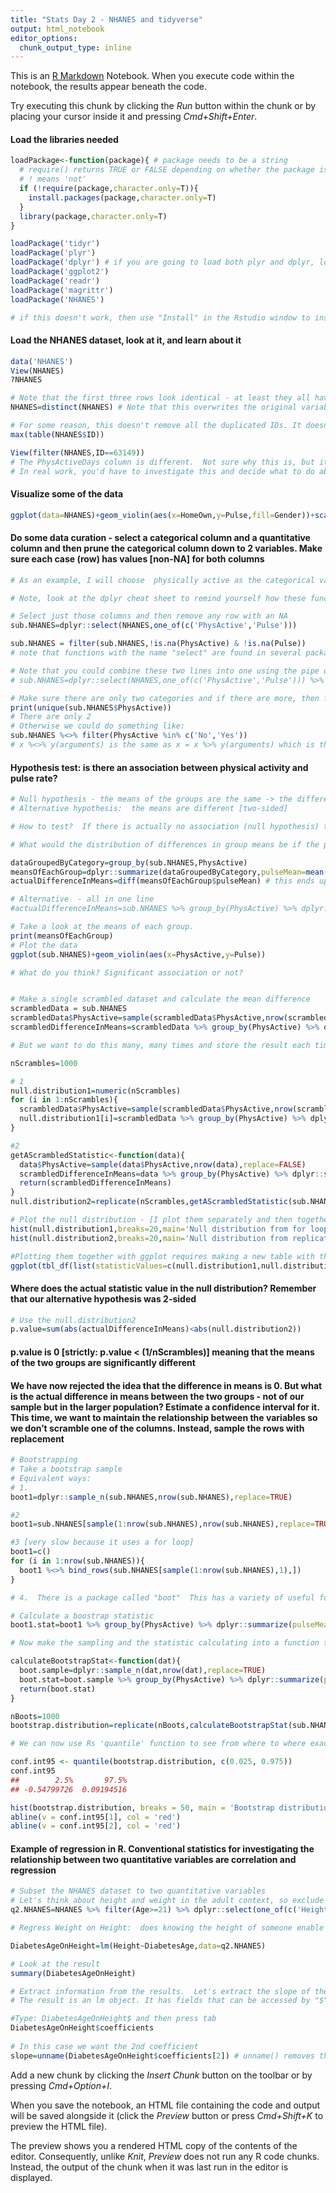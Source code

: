 ```yaml
---
title: "Stats Day 2 - NHANES and tidyverse"
output: html_notebook
editor_options: 
  chunk_output_type: inline
---
```


This is an [R Markdown](http://rmarkdown.rstudio.com) Notebook. When you execute code within the notebook, the results appear beneath the code. 

Try executing this chunk by clicking the *Run* button within the chunk or by placing your cursor inside it and pressing *Cmd+Shift+Enter*. 

#### Load the libraries needed
```r
loadPackage<-function(package){ # package needs to be a string
  # require() returns TRUE or FALSE depending on whether the package is not installed.  
  # ! means 'not'
  if (!require(package,character.only=T)){ 
    install.packages(package,character.only=T)
  }
  library(package,character.only=T)
}

loadPackage('tidyr')
loadPackage('plyr')
loadPackage('dplyr') # if you are going to load both plyr and dplyr, load plyr 1st
loadPackage('ggplot2')
loadPackage('readr')
loadPackage('magrittr')
loadPackage('NHANES')

# if this doesn't work, then use "Install" in the Rstudio window to install the packages and then just use library(package) e.g. library(dplyr) or click the box in front of the relevant package in the Packages tab
```
#### Load the NHANES dataset, look at it, and learn about it
```r
data('NHANES')
View(NHANES)
?NHANES

# Note that the first three rows look identical - at least they all have the same ID.  Let's just choose unique rows
NHANES=distinct(NHANES) # Note that this overwrites the original variable

# For some reason, this doesn't remove all the duplicated IDs. It doesn't give the result we expect. Look at:
max(table(NHANES$ID))

View(filter(NHANES,ID==63149))
# The PhysActiveDays column is different.  Not sure why this is, but it is an oddity about this dataset.
# In real work, you'd have to investigate this and decide what to do about it.  For our purposes it doesn't matter, so we're going to ignore it.

```


#### Visualize some of the data
```r
ggplot(data=NHANES)+geom_violin(aes(x=HomeOwn,y=Pulse,fill=Gender))+scale_fill_manual(values=c('darkolivegreen','green'))

```

#### Do some data curation - select a categorical column and a quantitative column and then prune the categorical column down to 2 variables.  Make sure each case (row) has values [non-NA] for both columns

```r
# As an example, I will choose  physically active as the categorical variable and pulse as the quantitative variable.  You can find the names of these columns in the help(NHANES) info or by typing names(NHANES)

# Note, look at the dplyr cheat sheet to remind yourself how these functions work and when column names need to be in quotes and when they don't:  https://github.com/rstudio/cheatsheets/raw/master/data-transformation.pdf

# Select just those columns and then remove any row with an NA
sub.NHANES=dplyr::select(NHANES,one_of(c('PhysActive','Pulse')))

sub.NHANES = filter(sub.NHANES,!is.na(PhysActive) & !is.na(Pulse))
# note that functions with the name "select" are found in several packages.  Writing dplyr::select makes sure that we are using the select() function in the dplyr package.

# Note that you could combine these two lines into one using the pipe operator "%>%"  This pipes the result on the left of %>%  as the implied [but not explicitly stated] first argument in the function on the right
# sub.NHANES=dplyr::select(NHANES,one_of(c('PhysActive','Pulse'))) %>% filter(!is.na(PhysActive) & !is.na(Pulse))

# Make sure there are only two categories and if there are more, then filter the data down to 2.
print(unique(sub.NHANES$PhysActive))
# There are only 2
# Otherwise we could do something like:
sub.NHANES %<>% filter(PhysActive %in% c('No','Yes'))
# x %<>% y(arguments) is the same as x = x %>% y(arguments) which is the same as x= y(x,arguments) which is the same as x %<>% y(.,arguments)  The '.' stands in for the missing explicity first argument

```


#### Hypothesis test:  is there an association between physical activity and pulse rate?
```r
# Null hypothesis - the means of the groups are the same -> the difference between the means of the groups is 0
# Alternative hypothesis:  the means are different [two-sided]

# How to test?  If there is actually no association (null hypothesis) then we can scramble one of the columns and there will still be no association. The pairing of a particular physical activity value with a particular pulse rate is inconsequential and arbitrary.

# What would the distribution of differences in group means be if the pairing of pulse and activity values were purely random?

dataGroupedByCategory=group_by(sub.NHANES,PhysActive)
meansOfEachGroup=dplyr::summarize(dataGroupedByCategory,pulseMean=mean(Pulse))
actualDifferenceInMeans=diff(meansOfEachGroup$pulseMean) # this ends up being (PhysActive:Yes - PhysActive:No)

# Alternative  - all in one line
#actualDifferenceInMeans=sub.NHANES %>% group_by(PhysActive) %>% dplyr::summarize(pulseMean=mean(Pulse)) %>% dplyr::summarize(meanDiff=diff(pulseMean)) %>% as.numeric()

# Take a look at the means of each group.
print(meansOfEachGroup)
# Plot the data
ggplot(sub.NHANES)+geom_violin(aes(x=PhysActive,y=Pulse))

# What do you think? Significant association or not?


# Make a single scrambled dataset and calculate the mean difference
scrambledData = sub.NHANES
scrambledData$PhysActive=sample(scrambledData$PhysActive,nrow(scrambledData),replace=FALSE)
scrambledDifferenceInMeans=scrambledData %>% group_by(PhysActive) %>% dplyr::summarize(pulseMean=mean(Pulse)) %>% dplyr::summarize(meanDiff=diff(pulseMean)) %>% as.numeric()

# But we want to do this many, many times and store the result each time to get a null distribution. There are several options for how to do this.  Here are two ways:

nScrambles=1000

# 1
null.distribution1=numeric(nScrambles)
for (i in 1:nScrambles){
  scrambledData$PhysActive=sample(scrambledData$PhysActive,nrow(scrambledData),replace=FALSE)
  null.distribution1[i]=scrambledData %>% group_by(PhysActive) %>% dplyr::summarize(pulseMean=mean(Pulse)) %>% dplyr::summarize(meanDiff=diff(pulseMean)) %>% as.numeric()
}

#2
getAScrambledStatistic<-function(data){
  data$PhysActive=sample(data$PhysActive,nrow(data),replace=FALSE)
  scrambledDifferenceInMeans=data %>% group_by(PhysActive) %>% dplyr::summarize(pulseMean=mean(Pulse)) %>% dplyr::summarize(meanDiff=diff(pulseMean)) %>% as.numeric()
  return(scrambledDifferenceInMeans)
}
null.distribution2=replicate(nScrambles,getAScrambledStatistic(sub.NHANES))

# Plot the null distribution - [I plot them separately and then together to compare them]
hist(null.distribution1,breaks=20,main='Null distribution from for loop',xlab='(mean of group Yes) - (mean of group No)')
hist(null.distribution2,breaks=20,main='Null distribution from replicate(function)',xlab='(mean of group Yes) - (mean of group No)')

#Plotting them together with ggplot requires making a new table with the null distribution values in one column and which null distribution they are from in another column
ggplot(tbl_df(list(statisticValues=c(null.distribution1,null.distribution2),method=c(rep('for loop',nScrambles),rep('replicate(function)',nScrambles)))))+geom_density(aes(x=statisticValues,color=method))+scale_color_manual(values=c('darkolivegreen','green'))

```

#### Where does the actual statistic value in the null distribution? Remember that our alternative hypothesis was 2-sided

```r
# Use the null.distribution2
p.value=sum(abs(actualDifferenceInMeans)<abs(null.distribution2))

```

#### p.value is 0 [strictly: p.value < (1/nScrambles)] meaning that the means of the two groups are significantly different


#### We have now rejected the idea that the difference in means is 0.  But what is the actual difference in means between the two groups - not of our sample but in the larger population?  Estimate a confidence interval for it.  This time, we want to maintain the relationship between the variables so we don't scramble one of the columns.  Instead, sample the rows with replacement

```r
# Bootstrapping
# Take a bootstrap sample
# Equivalent ways:
# 1. 
boot1=dplyr::sample_n(sub.NHANES,nrow(sub.NHANES),replace=TRUE)

#2 
boot1=sub.NHANES[sample(1:nrow(sub.NHANES),nrow(sub.NHANES),replace=TRUE),]

#3 [very slow because it uses a for loop]
boot1=c()
for (i in 1:nrow(sub.NHANES)){
  boot1 %<>% bind_rows(sub.NHANES[sample(1:nrow(sub.NHANES),1),])
}

# 4.  There is a package called "boot"  This has a variety of useful functions for doing bootstrapping and analyzing boostrap distributions. Keep it in mind for doing bootstrapping for confidence interval estimation in the future

# Calculate a boostrap statistic
boot1.stat=boot1 %>% group_by(PhysActive) %>% dplyr::summarize(pulseMean=mean(Pulse)) %>% dplyr::summarize(meanDiff=diff(pulseMean)) %>% as.numeric()

# Now make the sampling and the statistic calculating into a function to make it easy to do it many times

calculateBootstrapStat<-function(dat){
  boot.sample=dplyr::sample_n(dat,nrow(dat),replace=TRUE)
  boot.stat=boot.sample %>% group_by(PhysActive) %>% dplyr::summarize(pulseMean=mean(Pulse)) %>% dplyr::summarize(meanDiff=diff(pulseMean)) %>% as.numeric()
  return(boot.stat)
}

nBoots=1000
bootstrap.distribution=replicate(nBoots,calculateBootstrapStat(sub.NHANES))

# We can now use Rs 'quantile' function to see from where to where exactly a 95% confidence interval ranges:

conf.int95 <- quantile(bootstrap.distribution, c(0.025, 0.975))
conf.int95
##        2.5%       97.5% 
## -0.54799726  0.09194516

hist(bootstrap.distribution, breaks = 50, main = 'Bootstrap distribution')
abline(v = conf.int95[1], col = 'red')
abline(v = conf.int95[2], col = 'red')
```


#### Example of regression in R.  Conventional statistics for investigating the relationship between two quantitative variables are correlation and regression
```r
# Subset the NHANES dataset to two quantitative variables
# Let's think about height and weight in the adult context, so exclude people less than 21 years old
q2.NHANES=NHANES %>% filter(Age>=21) %>% dplyr::select(one_of(c('Height','DiabetesAge'))) %>% filter(!is.na(Height) & !is.na(DiabetesAge))

# Regress Weight on Height:  does knowing the height of someone enable you to predict the weight?

DiabetesAgeOnHeight=lm(Height~DiabetesAge,data=q2.NHANES)

# Look at the result
summary(DiabetesAgeOnHeight)

# Extract information from the results.  Let's extract the slope of the regression line.
# The result is an lm object. It has fields that can be accessed by "$" 

#Type: DiabetesAgeOnHeight$ and then press tab
DiabetesAgeOnHeight$coefficients
 
# In this case we want the 2nd coefficient
slope=unname(DiabetesAgeOnHeight$coefficients[2]) # unname() removes the name "DiabetesAge" from the coefficient so that it is just a number and not a named number

```

Add a new chunk by clicking the *Insert Chunk* button on the toolbar or by pressing *Cmd+Option+I*.

When you save the notebook, an HTML file containing the code and output will be saved alongside it (click the *Preview* button or press *Cmd+Shift+K* to preview the HTML file). 

The preview shows you a rendered HTML copy of the contents of the editor. Consequently, unlike *Knit*, *Preview* does not run any R code chunks. Instead, the output of the chunk when it was last run in the editor is displayed.

